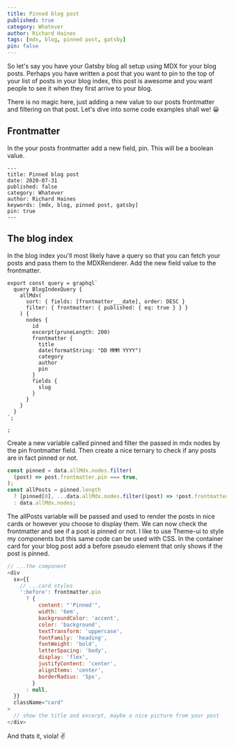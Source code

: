 ```yaml
---
title: Pinned blog post
published: true
category: Whatever
author: Richard Haines
tags: [mdx, blog, pinned post, gatsby]
pin: false
---
```


So let's say you have your Gatsby blog all setup using MDX for your blog posts. Perhaps you have written a post that you want to pin to the top of your list of posts in your blog index, this post is awesome and you want people to see it when they first arrive to your blog.

There is no magic here, just adding a new value to our posts frontmatter and filtering on that post. Let's dive into some code examples shall we! 😀

## Frontmatter

In the your posts frontmatter add a new field, pin. This will be a boolean value.

```mdx
---
title: Pinned blog post
date: 2020-07-31
published: false
category: Whatever
author: Richard Haines
keywords: [mdx, blog, pinned post, gatsby]
pin: true
---
```

## The blog index

In the blog index you'll most likely have a query so that you can fetch your posts and pass them to the MDXRenderer. Add the new field value to the frontmatter.

```mdx
export const query = graphql`
  query BlogIndexQuery {
    allMdx(
      sort: { fields: [frontmatter___date], order: DESC }
      filter: { frontmatter: { published: { eq: true } } }
    ) {
      nodes {
        id
        excerpt(pruneLength: 200)
        frontmatter {
          title
          date(formatString: "DD MMM YYYY")
          category
          author
          pin
        }
        fields {
          slug
        }
      }
    }
  }
`;

;
```

Create a new variable called pinned and filter the passed in mdx nodes by the pin frontmatter field. Then create a nice ternary to check if any posts are in fact pinned or not.

```js
const pinned = data.allMdx.nodes.filter(
  (post) => post.frontmatter.pin === true,
);
const allPosts = pinned.length
  ? [pinned[0], ...data.allMdx.nodes.filter((post) => !post.frontmatter.pin)]
  : data.allMdx.nodes;
```

The allPosts variable will be passed and used to render the posts in nice cards or however you choose to display them. We can now check the frontmatter and see if a post is pinned or not. I like to use Theme-ui to style my components but this same code can be used with CSS. In the container card for your blog post add a before pseudo element that only shows if the post is pinned.

```js
// ...the component
<div
  sx={{
    // ...card styles
    ':before': frontmatter.pin
      ? {
          content: "'Pinned'",
          width: '6em',
          backgroundColor: 'accent',
          color: 'background',
          textTransform: 'uppercase',
          fontFamily: 'heading',
          fontWeight: 'bold',
          letterSpacing: 'body',
          display: 'flex',
          justifyContent: 'center',
          alignItems: 'center',
          borderRadius: '5px',
        }
      : null,
  }}
  className="card"
>
  // show the title and excerpt, maybe a nice picture from your post
</div>
```

And thats it, viola! ✌️
